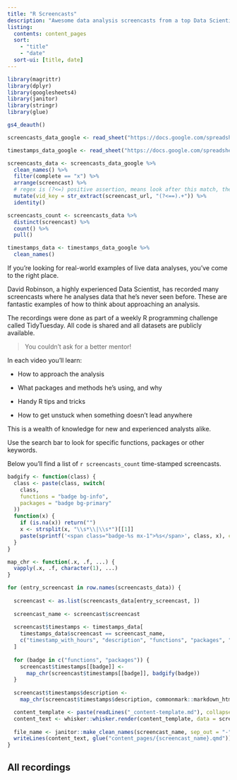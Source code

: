 ```yaml
---
title: "R Screencasts"
description: "Awesome data analysis screencasts from a top Data Scientist" 
listing:
  contents: content_pages
  sort:
    - "title"
    - "date"
  sort-ui: [title, date]
---
```


```r
library(magrittr)
library(dplyr)
library(googlesheets4)
library(janitor)
library(stringr)
library(glue)
```

```r
gs4_deauth()

screencasts_data_google <- read_sheet("https://docs.google.com/spreadsheets/d/1pjj_G9ncJZPGTYPkR1BYwzA6bhJoeTfY2fJeGKSbOKM/edit#gid=444382177", sheet = "Summary")

timestamps_data_google <- read_sheet("https://docs.google.com/spreadsheets/d/1pjj_G9ncJZPGTYPkR1BYwzA6bhJoeTfY2fJeGKSbOKM/edit#gid=444382177", sheet = "Screencasts")

screencasts_data <- screencasts_data_google %>% 
  clean_names() %>% 
  filter(complete == "x") %>% 
  arrange(screencast) %>% 
  # regex is (?<=) positive assertion, means look after this match, then the additional = is the things to match,and .+ is all characters except whitespace 
  mutate(vid_key = str_extract(screencast_url, "(?<==).+")) %>% 
  identity() 

screencasts_count <- screencasts_data %>% 
  distinct(screencast) %>% 
  count() %>% 
  pull()

timestamps_data <- timestamps_data_google %>% 
  clean_names()
```

If you're looking for real-world examples of live data analyses, you've come to the right place.

David Robinson, a highly experienced Data Scientist, has recorded many screencasts where he analyses data that he's never seen before. These are fantastic examples of how to think about approaching an analysis.

The recordings were done as part of a weekly R programming challenge called TidyTuesday. All code is shared and all datasets are publicly available.

> You couldn't ask for a better mentor!

In each video you'll learn:

- How to approach the analysis

- What packages and methods he's using, and why

- Handy R tips and tricks

- How to get unstuck when something doesn't lead anywhere   

This is a wealth of knowledge for new and experienced analysts alike. 

Use the search bar to look for specific functions, packages or other keywords. 

Below you'll find a list of `r screencasts_count`  time-stamped screencasts.

```r
badgify <- function(class) {
  class <- paste(class, switch(
    class,
    functions = "badge bg-info",
    packages = "badge bg-primary"
  ))
  function(x) {
    if (is.na(x)) return("")
    x <- strsplit(x, "\\s*\\|\\s*")[[1]]
    paste(sprintf('<span class="badge-%s mx-1">%s</span>', class, x), collapse = "")
  }
}

map_chr <- function(.x, .f, ...) {
  vapply(.x, .f, character(1), ...)
}
```

```r

for (entry_screencast in row.names(screencasts_data)) {
 
  screencast <- as.list(screencasts_data[entry_screencast, ])
  
  screencast_name <- screencast$screencast
  
  screencast$timestamps <- timestamps_data[
    timestamps_data$screencast == screencast_name,
    c("timestamp_with_hours", "description", "functions", "packages", "timestamp_sec")
  ]
  
  for (badge in c("functions", "packages")) {
    screencast$timestamps[[badge]] <-
      map_chr(screencast$timestamps[[badge]], badgify(badge))
  }
  
  screencast$timestamps$description <- 
    map_chr(screencast$timestamps$description, commonmark::markdown_html)

  content_template <- paste(readLines("_content-template.md"), collapse = "\n")
  content_text <- whisker::whisker.render(content_template, data = screencast)
    
  file_name <- janitor::make_clean_names(screencast_name, sep_out = "-")
  writeLines(content_text, glue("content_pages/{screencast_name}.qmd"))
}
```

## All recordings
